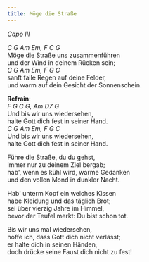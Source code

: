 ```yaml
---
title: Möge die Straße
---
```




*Capo III*
  
*C G Am Em, F C G*  
Möge die Straße uns zusammenführen  
und der Wind in deinem Rücken sein;  
*C G Am Em, F G C*  
sanft falle Regen auf deine Felder,  
und warm auf dein Gesicht der Sonnenschein.  
  
**Refrain**:  
*F G C G, Am D7 G*  
Und bis wir uns wiedersehen,  
halte Gott dich fest in seiner Hand.  
*C G Am Em, F G C*  
Und bis wir uns wiedersehen,  
halte Gott dich fest in seiner Hand.
  
   

Führe die Straße, du du gehst,  
immer nur zu deinem Ziel bergab;  
hab', wenn es kühl wird, warme Gedanken  
und den vollen Mond in dunkler Nacht.  
  
Hab' unterm Kopf ein weiches Kissen  
habe Kleidung und das täglich Brot;  
sei über vierzig Jahre im Himmel,  
bevor der Teufel merkt: Du bist schon tot.  
  
Bis wir uns mal wiedersehen,  
hoffe ich, dass Gott dich nicht verlässt;  
er halte dich in seinen Händen,  
doch drücke seine Faust dich nicht zu fest!  
